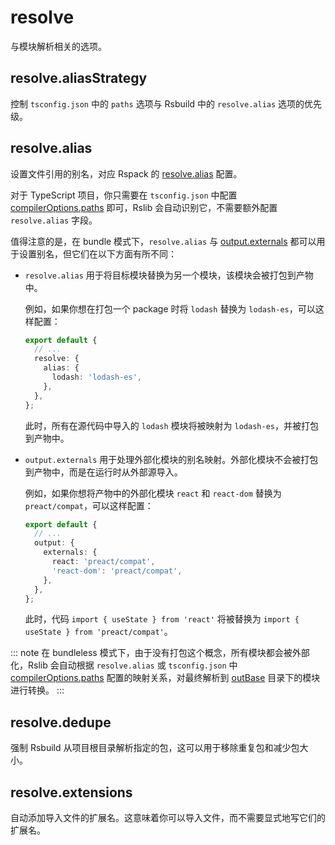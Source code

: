 
# resolve

与模块解析相关的选项。

## resolve.aliasStrategy <RsbuildDocBadge path="/config/resolve/alias-strategy" text="resolve.aliasStrategy" />

控制 `tsconfig.json` 中的 `paths` 选项与 Rsbuild 中的 `resolve.alias` 选项的优先级。

## resolve.alias <RsbuildDocBadge path="/config/resolve/alias" text="resolve.alias" />

设置文件引用的别名，对应 Rspack 的 [resolve.alias](https://rspack.dev/zh/config/resolve#resolvealias) 配置。

对于 TypeScript 项目，你只需要在 `tsconfig.json` 中配置 [compilerOptions.paths](https://www.typescriptlang.org/tsconfig/#paths) 即可，Rslib 会自动识别它，不需要额外配置 `resolve.alias` 字段。

值得注意的是，在 bundle 模式下，`resolve.alias` 与 [output.externals](/config/rsbuild/output#outputexternals) 都可以用于设置别名，但它们在以下方面有所不同：

- `resolve.alias` 用于将目标模块替换为另一个模块，该模块会被打包到产物中。

  例如，如果你想在打包一个 package 时将 `lodash` 替换为 `lodash-es`，可以这样配置：

  ```ts title="rslib.config.ts"
  export default {
    // ...
    resolve: {
      alias: {
        lodash: 'lodash-es',
      },
    },
  };
  ```

  此时，所有在源代码中导入的 `lodash` 模块将被映射为 `lodash-es`，并被打包到产物中。

- `output.externals` 用于处理外部化模块的别名映射。外部化模块不会被打包到产物中，而是在运行时从外部源导入。

  例如，如果你想将产物中的外部化模块 `react` 和 `react-dom` 替换为 `preact/compat`，可以这样配置：

  ```ts title="rslib.config.ts"
  export default {
    // ...
    output: {
      externals: {
        react: 'preact/compat',
        'react-dom': 'preact/compat',
      },
    },
  };
  ```

  此时，代码 `import { useState } from 'react'` 将被替换为 `import { useState } from 'preact/compat'`。

::: note
在 bundleless 模式下，由于没有打包这个概念，所有模块都会被外部化，Rslib 会自动根据 `resolve.alias` 或 `tsconfig.json` 中 [compilerOptions.paths](https://www.typescriptlang.org/tsconfig/#paths) 配置的映射关系，对最终解析到 [outBase](../lib/out-base) 目录下的模块进行转换。
:::

## resolve.dedupe <RsbuildDocBadge path="/config/resolve/dedupe" text="resolve.dedupe" />

强制 Rsbuild 从项目根目录解析指定的包，这可以用于移除重复包和减少包大小。

## resolve.extensions <RsbuildDocBadge path="/config/resolve/extensions" text="resolve.extensions" />

自动添加导入文件的扩展名。这意味着你可以导入文件，而不需要显式地写它们的扩展名。

